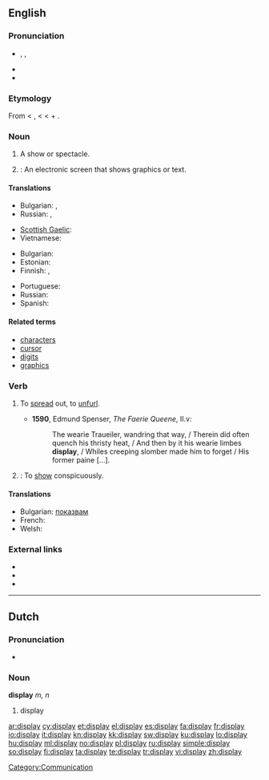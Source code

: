{{wikipedia|dab=display}}
==English==

===Pronunciation===
* {{enPR|dĭsplā'}}, {{IPA|/dɪsˈpleɪ/}}, {{SAMPA|/dIs"pleI/}}
* {{audio|En-us-display.ogg|Audio (US)}}
* {{rhymes|eɪ}}

===Etymology===
From {{etyl|enm}} < {{etyl|fro}} {{term|lang=fro|despleier}}, {{term|lang=fro|desploier}} < {{etyl|ML.}} {{term|lang=la|displicare||to unfold, display}} < {{etyl|la}} {{term|lang=la|dis-||apart}} + {{term|lang=la|plicare||to fold}}.

===Noun===
{{en-noun}}

# A show or spectacle.
# {{computing}}: An electronic screen that shows graphics or text.

====Translations====
{{trans-top|spectacle}}
* Bulgarian: {{t|bg|излагане|n}},  {{t|bg|показ|m}}
* Russian: {{t+|ru|показ|m}}, {{t+|ru|шоу|n}}
{{trans-mid}}
* [[Scottish Gaelic]]: {{t-|gd|taisbeanadh|m|xs=Scottish Gaelic}}
* Vietnamese: {{t+|vi|biểu hiện|xs=Vietnamese}}
{{trans-bottom}}

{{trans-top|electronic screen}}
* Bulgarian: {{t-|bg|монитор|m}}
* Estonian: {{t+|et|kuvar}}
* Finnish: {{t+|fi|näyttö}}, {{t+|fi|monitori}}
{{trans-mid}}
* Portuguese: {{t+|pt|monitor|m}}
* Russian: {{t+|ru|монитор|m}}
* Spanish: {{t+|es|monitor|m}}
{{trans-bottom}}

====Related terms====
* [[character]]s
* [[cursor]]
* [[digit]]s
* [[graphics]]

===Verb===
{{en-verb}}

# {{obsolete}} To [[spread]] out, to [[unfurl]].
#* '''1590''', Edmund Spenser, ''The Faerie Queene'', II.v:
#*: The wearie Traueiler, wandring that way, / Therein did often quench his thristy heat, / And then by it his wearie limbes '''display''', / Whiles creeping slomber made him to forget / His former paine [...].
# {{transitive}}: To [[show]] conspicuously.

====Translations====
* Bulgarian: [[показвам]]
* French: {{t+|fr|afficher}}
* Welsh: {{t+|cy|arddangos}}

===External links===
* {{R:Webster 1913}}
* {{R:Century 1911}}
* {{R:OneLook}}

----

==Dutch==

===Pronunciation===
* {{IPA|/ˈdɪspleɪ/|lang=nl}}

===Noun===
'''display''' ''m, n''

# display

[[Category:Communication]]

[[ar:display]]
[[cy:display]]
[[et:display]]
[[el:display]]
[[es:display]]
[[fa:display]]
[[fr:display]]
[[io:display]]
[[it:display]]
[[kn:display]]
[[kk:display]]
[[sw:display]]
[[ku:display]]
[[lo:display]]
[[hu:display]]
[[ml:display]]
[[no:display]]
[[pl:display]]
[[ru:display]]
[[simple:display]]
[[so:display]]
[[fi:display]]
[[ta:display]]
[[te:display]]
[[tr:display]]
[[vi:display]]
[[zh:display]]